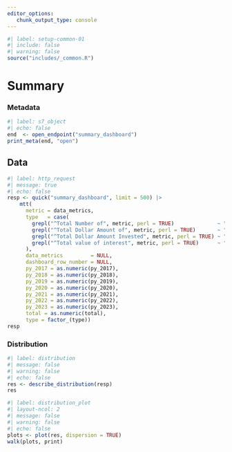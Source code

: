 ```yaml
---
editor_options: 
   chunk_output_type: console
---
```


```r
#| label: setup-common-01
#| include: false
#| warning: false
source("includes/_common.R")
```

# Summary {#sec-opensummary}

### Metadata

```r
#| label: s7_object
#| echo: false
end  <- open_endpoint("summary_dashboard")
print_meta(end, "open")
```

## Data

```r
#| label: http_request
#| message: true
#| echo: false
resp <- quick("summary_dashboard", limit = 500) |>
    mtt(
      metric = data_metrics,
      type   = case(
        grepl("^Total Number of", metric, perl = TRUE)              ~ "count",
        grepl("^Total Dollar Amount of", metric, perl = TRUE)       ~ "dollar",
        grepl("^Total Dollar Amount Invested", metric, perl = TRUE) ~ "invest",
        grepl("^Total value of interest", metric, perl = TRUE)      ~ "value"
      ),
      data_metrics         = NULL,
      dashboard_row_number = NULL,
      py_2017 = as.numeric(py_2017),
      py_2018 = as.numeric(py_2018),
      py_2019 = as.numeric(py_2019),
      py_2020 = as.numeric(py_2020),
      py_2021 = as.numeric(py_2021),
      py_2022 = as.numeric(py_2022),
      py_2023 = as.numeric(py_2023),
      total = as.numeric(total),
      type = factor_(type))
resp
```

### Distribution

```r
#| label: distribution
#| message: false
#| warning: false
#| echo: false
res <- describe_distribution(resp)
res
```

```r
#| label: distribution_plot
#| layout-ncol: 2
#| message: false
#| warning: false
#| echo: false
plots <- plot(res, dispersion = TRUE)
walk(plots, print)
```

